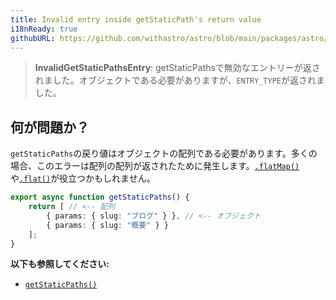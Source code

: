 ```yaml
---
title: Invalid entry inside getStaticPath's return value
i18nReady: true
githubURL: https://github.com/withastro/astro/blob/main/packages/astro/src/core/errors/errors-data.ts
---
```


> **InvalidGetStaticPathsEntry**: getStaticPathsで無効なエントリーが返されました。オブジェクトである必要がありますが、`ENTRY_TYPE`が返されました。

## 何が問題か？

`getStaticPaths`の戻り値はオブジェクトの配列である必要があります。多くの場合、このエラーは配列の配列が返されたために発生します。[`.flatMap()`](https://developer.mozilla.org/ja/docs/Web/JavaScript/Reference/Global_Objects/Array/flatMap)や[`.flat()`](https://developer.mozilla.org/ja/docs/Web/JavaScript/Reference/Global_Objects/Array/flat)が役立つかもしれません。

```ts title="pages/blog/[id].astro"
export async function getStaticPaths() {
	return [ // <-- 配列
		{ params: { slug: "ブログ" } }, // <-- オブジェクト
		{ params: { slug: "概要" } }
	];
}
```

**以下も参照してください:**
-  [`getStaticPaths()`](/ja/reference/routing-reference/#getstaticpaths)


